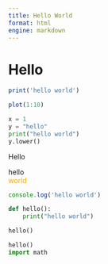 ```yaml
---
title: Hello World
format: html
engine: markdown
---
```


# Hello

```r
print('hello world')

plot(1:10)
```


```python
x = 1
y = "hello"
print("hello world")
y.lower()
```

<html>
<body>
<p>Hello</p>
</body>
<div>hello</div>
<div class="hello">world</div>
<style>
.hello {
  color: orange;
}
</style>
<script>
console.log('hello world')
</script>
</html>

<script>
console
</script>


```javascript
console.log('hello world')
```

```python
def hello():
    print("hello world")
```

```python
hello()
```


```python
hello()
import math
```

